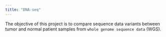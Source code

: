 ```yaml
---
title: "DNA-seq"
---
```


The objective of this project is to compare sequence data variants between tumor and normal patient samples from `whole genome sequence data` (WGS).
